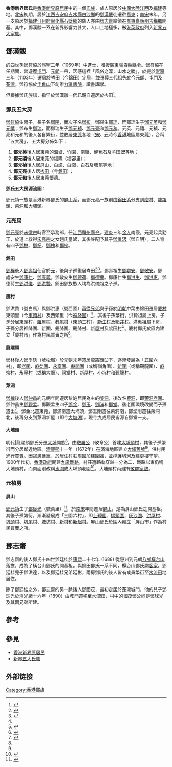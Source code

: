 '''香港新界鄧氏'''是[[香港新界原居民|香港新界原居民]]中的一個[[氏族|氏族]]，族人原居於[[中國大陸|中國大陸]][[江西|江西]]及[[福建|福建]]等地。[[北宋|北宋]]初期，居於[[江西|江西]][[吉安府|吉安府]][[吉水縣|吉水縣]][[白沙鎮_(吉水縣)|白沙鄉]]的[[鄧漢黻|鄧漢黻]]徙遷往[[廣東|廣東]]；[[南宋|南宋]]末年，另一支原居於[[福建|福建]][[汀州府|汀州府]][[寧化縣|寧化縣]][[石壁鄉|石壁鄉]]的族人亦由[[鄧志齋|鄧志齋]]率領在[[廣東|廣東]][[嘉應州|嘉應州]][[吉梅鄉|吉梅鄉]]開基。其中，鄧漢黻一系在新界影響力甚大，人口土地極多，被[[港英政府|港英政府]]列入[[新界五大家族|新界五大家族]]。

==鄧漢黻==
{{link-yue|鄧漢黻}}的四世孫[[鄧符協|鄧符協]]於[[熙寧|熙寧]]二年（1069年）中[[進士|進士]]，獲授[[廣東|廣東]][[陽春縣|陽春縣]][[縣令|縣令]]。鄧符協在任期間，曾遊歷[[屯門|屯門]]、[[元朗|元朗]]一帶，因感這裡「風俗之淳，山水之勝」，於是於[[崇寧|崇寧]]三年（1103年）遷居於[[岑田|岑田]]（今[[錦田|錦田]]）定居，並遷葬三代祖先於今元朗、屯門及[[荃灣|荃灣]]。鄧符協於[[雞公嶺|圭角山]]下創辦[[力瀛書院|力瀛書院]]，讀書講學。

但根據鄧氏族譜，指早於鄧漢黻一代已親自遷居於岑田<ref>{{cite web|url=http://pingshan.com/ts-qc-Whole.html|title=鄧族遷岑的真實年代|archiveurl=https://web.archive.org/web/20090129203809/http://pingshan.com/ts-qc-Whole.html|archivedate=2009年1月29日|website=pingshan.com}}</ref>。

===鄧氏五大房===
[[鄧符協|鄧符協]]生兩子，長子名[[鄧陽|鄧陽]]，而次子名[[鄧布|鄧布]]。鄧陽生[[鄧珪|鄧珪]]，而鄧珪生子[[鄧元英|鄧元英]]和[[鄧元禧|鄧元禧]]；鄧布生[[鄧瑞_(莞城)|鄧瑞]]，而鄧瑞生子[[鄧元禎|鄧元禎]]、[[鄧元亮|鄧元亮]]和[[鄧元和|鄧元和]]。元英、元禧、元禎、元亮和元和的後人各自繁衍，並散居[[東莞|東莞]]各地（[[宋朝|宋]]、[[元朝|元]]時今[[香港|香港]]地區屬東莞），合稱「五大房」，
五大房分佈如下：
# '''鄧元英'''後人居東莞的溫塘、竹園、南街、鯉魚石及羊田瀝等地；
# '''鄧元禧'''後人居東莞的福隆（福容里）；
# '''鄧元禎'''後人居[[屏山_(香港)|屏山]]、白蠔、白崗、白石及塘尾等地；
# '''鄧元亮'''後人居[[岑田|岑田]]（今[[錦田|錦田]]）；
# '''鄧元和'''後人居東莞懷德。

'''鄧氏五大房源流圖'''︰
{{新界鄧氏世系圖|五大房}}

鄧元禎一族是香港新界鄧氏的[[屏山鄧氏|屏山系]]，而鄧元亮一族則由[[錦田鄧氏|錦田系]]分支到[[廈村鄧氏|廈村]]、[[龍躍頭鄧氏|龍躍頭]]、[[萊洞鄧氏|萊洞]]和[[大埔頭鄧氏|大埔頭]]。

===元亮房===
[[鄧元亮|鄧元亮]]於[[宋徽宗|宋徽宗]]時官至承務郎，任[[江西|江西]][[贛州|贛州]][[縣令|縣令]]。[[建炎|建炎]]三年[[金朝|金人]]南侵，元亮起兵勤王，於道上救得[[宋高宗|宋高宗]]之女趙氏皇姬，其後許配予其子[[鄧惟汲|鄧惟汲]]（鄧自明），二人育有四子[[鄧林_(莞城)|鄧林]]、[[鄧杞|鄧杞]]、[[鄧槐_(莞城)|鄧槐]]和[[鄧梓|鄧梓]]。
==== 錦田 ====
[[鄧梓|鄧梓]]後人[[鄧壽祖|鄧壽祖]]仕官於[[元朝|元]]，後與子孫復居岑田<ref name=錦田鄧族>{{cite book|author=蘇萬興|title=《坐言集之錦田鄧族》|url=http://www.somanhing.com/recommend/book/book/ebook/kamtin.pdf|edition=初版|location=香港|publisher=超媒體|date=2008年3月|accessdate=2019-04-08|isbn=978-988-17279-4-7|language=zh-hk}}</ref>{{rp|42}}<ref name=贄惠碑>{{cite book|author=蘇萬興|chapter=廈村友恭堂 鼎建贄惠二公祠配享碑|title=《坐言集之廈村》|url=http://www.somanhing.com/gotowalk/dist/yuenlong/hacun/bei.pdf |location=香港|publisher=超媒體|pages=第2-1頁|accessdate=2019-04-08|language=zh-hk}}</ref>。鄧壽祖生[[鄧處安|鄧處安]]、[[鄧敬安|鄧敬安]]。鄧處安生[[鄧康仁|鄧康仁]]、[[鄧康義|鄧康義]]，鄧敬安生[[鄧德荷|鄧德荷]]、[[鄧德蘭|鄧德蘭]]。鄧康仁生[[鄧洪生|鄧洪生]]、[[鄧洪惠|鄧洪惠]]，鄧德荷生[[鄧洪儀|鄧洪儀]]、[[鄧洪贄|鄧洪贄]]。錦田鄧族族人均為洪儀祖之子孫。

==== 廈村 ====
鄧洪贄（號白馬）與鄧洪惠（號西園）[[堂親#遠堂（同房）|再從兄弟]]與子孫於[[明朝|明朝]]中葉由錦田遷居[[廈村|廈村]]東頭里（今[[東頭村_(廈村)|東頭村]]）及西頭里（今[[祥降圍|祥降圍]]）<ref name=贄惠碑/>，其後子孫繁衍。洪贄祖屬上房，子孫分居東頭村、[[羅屋村_(廈村)|羅屋村]]、[[巷尾村|巷尾村]]（東頭三村）、[[新生村|新生村]]及[[輞井村|輞井村]]。洪惠祖屬下房，子孫分居祥降圍、[[新圍_(廈村)|新圍]]、[[錫降圍|錫降圍]]、[[錫降村|錫降村]]、[[新屋村|新屋村]]及[[紫田村|紫田村]]<ref name=友恭堂>{{cite book|author=蘇萬興|chapter=友恭堂|title=《坐言集之廈村》|url=http://www.somanhing.com/gotowalk/dist/yuenlong/hacun/yaukung.pdf |location=香港|publisher=超媒體|pages=第2-1頁|accessdate=2019-04-08|language=zh-hk}}</ref>。廈村鄧氏於區內建立「廈村市」作為村民買賣之所<ref name=廈村市>{{cite book|author=蘇萬興|chapter=廈村市|title=《坐言集之廈村》|url=http://www.somanhing.com/gotowalk/dist/yuenlong/hacun/hacunmarket.pdf |location=香港|publisher=超媒體|pages=第1-1頁|accessdate=2019-04-08|language=zh-hk}}</ref>。

==== 龍躍頭 ====
[[鄧林_(莞城)|鄧林]]後人[[鄧季琇|鄧季琇]]（號松嶺）於[[元朝|元朝]]末年遷居[[龍躍頭|龍躍頭]]凹下，逐漸發展為「五圍六村」，即[[老圍_(龍躍頭)|老圍]]、[[麻笏圍|麻笏圍]]、[[永寧圍|永寧圍]]、[[東閣圍|東閣圍]]（或稱嶺角圍）、[[新圍_(龍躍頭)|新圍]]（或稱覲龍圍）、[[麻笏圍#麻笏村|麻笏村]]、[[永寧村|永寧村]]（或稱大廳）、[[祠堂村_(龍躍頭)|祠堂村]]、[[新屋村_(龍躍頭)|新屋村]]、[[小坑村_(龍躍頭)|小坑村]]和[[新圍_(龍躍頭)#覲龍村|覲龍村]]。

==== 萊洞 ====
[[鄧槐_(莞城)|鄧槐]]後人[[鄧仲昌|鄧仲昌]]約元朝年間遷居黎姓居民為主的[[黎洞|黎洞]]，後改名[[萊洞|萊洞]]，即[[萊洞老圍|萊洞老圍]]。鄧仲昌生[[鄧觀孟|鄧觀孟]]。鄧觀孟生四子[[鄧金|鄧金]]、[[鄧玉|鄧玉]]、[[鄧滿|鄧滿]]和[[鄧堂|鄧堂]]。後老圍環境改變而子孫遷出<ref name=萊洞老圍>{{cite web|author=周樹佳|url=http://www.hkcd.com/content/2018-09/25/content_1103655.html|title=風水大迫遷 萊洞鄧族四散創新天|publisher=[[香港商報|香港商報]]|date=2018-09-25|accessdate=2019-04-07|language=zh-hant}}</ref>，鄧金北遷東莞，鄧滿南遷大埔頭，鄧玉則遷往萊洞南，鄧堂則遷往萊洞北，後再分支到萊洞新屋（即今[[大塘湖|大塘湖]]）。現今九成居民皆源自鄧堂一支。

==== 大埔頭 ====
明代|龍躍頭鄧氏分遷[[大埔_(香港)|大埔]]開族<ref name=風物志/>{{rp|54}}，由[[敬羅公|敬羅公]]（敬章公）首建[[大埔頭|大埔頭村]]，其後子孫繁衍而分居鄰近地區。[[清朝|清]][[康熙|康熙]]十一年（1672年）在濱海地區建立[[大埔舊墟|大埔舊墟]]<ref name=風物志/>{{rp|15}}，供村民進行買賣。因寇患嚴重，於居住村莊周圍加建圍牆，並挖護城河及建更樓守望。1900年代初，[[香港殖民地時期#香港政府|香港政府]]開建[[九廣鐵路|九廣鐵路]]，村莊遭路軌穿越一分為二，鐵路以東仍稱大埔頭村，而南面則改稱[[水圍|水圍]]或大埔頭老圍<ref name=風物志>{{cite book|url=https://www.districtcouncils.gov.hk/tp/english/links/files/TaiPo_Book1.pdf|title=大埔風物志|edition=增訂版|date=2007年|publisher=大埔區議會|author=蕭國健}}</ref>{{rp|54}}。大埔頭村內建有[[敬羅家塾|敬羅家塾]]。

===元禎房===
==== 屏山 ====
{{main|屏山鄧氏}}
[[鄧元禎|鄧元禎]]生子[[鄧從光|鄧從光]]（號萬里）<ref name=屏山鄧族>{{cite book|author=蘇萬興|title=《坐言集之屏山鄧族》|url=http://www.somanhing.com/recommend/book/book/ebook/pingshan.pdf|edition=初版|location=香港|publisher=超媒體|date=2008年9月|accessdate=2019-04-08|isbn=978-988-17778-1-2|language=zh-hk}}</ref>{{rp|8}}，於[[南宋|南宋]]年間遷居[[屏山_(香港)|屏山]]，是為屏山鄧氏之開基祖。其後子孫繁衍，漸漸發展成「三圍六村」，即[[上璋圍|上璋圍]]、[[橋頭圍|橋頭圍]]、[[灰沙圍_(屏山)|灰沙圍]]、[[洪屋村|洪屋村]]、[[坑頭村|坑頭村]]、[[坑尾村|坑尾村]]、[[塘坊村|塘坊村]]、[[屏山新村|新村]]和[[新起村|新起村]]。屏山鄧氏於區內建立「屏山市」作為村民買賣之所。

==鄧志齋==
鄧志齋的後人鄧氏十四世鄧廷桂於[[康熙|康熙]]二十七年 (1688) 從惠州到元朗[[八鄉|八鄉]][[橫台山|橫台山]]落擔，成為了橫台山鄧氏的開基祖。與錦田鄧氏一系不同，橫台山鄧氏屬[[客家|客家]]。鄧廷桂兒子鄧洪達，以及鄧廷桂兄弟廷彬，兩房鄧氏的後人皆有成員繁衍至[[水流田|水流田]]地居住。

除了鄧廷桂之外，鄧志齋的另一脈後人鄧國茂，最初定居於荃灣城門，他的兒子鄧球光於[[清朝|清]][[光緒|光緒]]十六年（1890）由城門遷移至水流田，村中的國茂鄧公祠是鄧球光及其兩兄弟所建。

==參考==
{{reflist}}

==參見==
* [[香港新界原居民|香港新界原居民]]
* [[新界五大氏族|新界五大氏族]]

==外部链接==


{{香港新界鄧氏}}

[[Category:香港鄧族|Category:香港鄧族]]